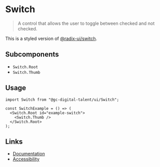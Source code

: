 
# Switch

> A control that allows the user to toggle between checked and not checked.

This is a styled version of [@radix-ui/switch](https://www.radix-ui.com/docs/primitives/components/switch).

## Subcomponents

- `Switch.Root`
- `Switch.Thumb`

## Usage

<Story id="components-switch--default" />

```tsx
import Switch from "@gc-digital-talent/ui/Switch";

const SwitchExample = () => (
  <Switch.Root id="example-switch">
    <Switch.Thumb />
  </Switch.Root>
);
```

## Links

- [Documentation](https://www.radix-ui.com/docs/primitives/components/switch)
- [Accessibility](https://www.w3.org/WAI/ARIA/apg/patterns/switch)

